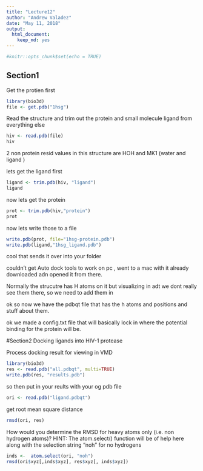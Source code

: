 ```yaml
---
title: "Lecture12"
author: "Andrew Valadez"
date: "May 11, 2018"
output: 
  html_document: 
    keep_md: yes
---
```


```r
#knitr::opts_chunk$set(echo = TRUE)
```

## Section1

Get the protien first 
```r
library(bio3d)
file <- get.pdb("1hsg")
```

Read the structure and trim out the protein and small molecule ligand from everything else 

```r
hiv <- read.pdb(file)
hiv
```

2 non protein resid values in this structure are HOH and MK1 (water and ligand )

lets get the ligand first
```r
ligand <- trim.pdb(hiv, "ligand")
ligand
```


now lets get the protein
```r
prot <- trim.pdb(hiv,"protein")
prot

```


now lets write those to a file
```r
write.pdb(prot, file="1hsg-protein.pdb")
write.pdb(ligand,"1hsg_ligand.pdb")
```

cool that sends it over into your folder 

couldn't get Auto dock tools to work on pc , went to a mac with it already downloaded adn opened it from there.

Normally the strucutre has H atoms on it but visualizing in adt we dont really see them there, so we need to add them in 

ok so now we have the pdbqt file that has the h atoms and positions and stuff about them. 

ok we made a config.txt file that will basically lock in where the potential binding for the protein will be.

#Section2 Docking ligands into HIV-1 protease




Process docking result for viewing in VMD


```r
library(bio3d)
res <- read.pdb("all.pdbqt", multi=TRUE)
write.pdb(res, "results.pdb")
```




so then put in your reults with your og pdb file

```r
ori <- read.pdb("ligand.pdbqt")
```
get root mean square distance


```r
rmsd(ori, res)
```


How would you determine the RMSD for heavy atoms only (i.e. non hydrogen atoms)?
HINT: The atom.select() function will be of help here along with the selection string “noh” for no
hydrogens



```r
inds <-  atom.select(ori, "noh")
rmsd(ori$xyz[,inds$xyz], res$xyz[, inds$xyz])
```




